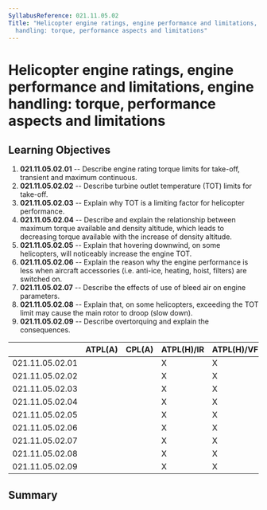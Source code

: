 ```yaml
---
SyllabusReference: 021.11.05.02
Title: "Helicopter engine ratings, engine performance and limitations, engine
  handling: torque, performance aspects and limitations"
---
```


# Helicopter engine ratings, engine performance and limitations, engine handling: torque, performance aspects and limitations

## Learning Objectives

1.  **021.11.05.02.01** -- Describe engine rating torque limits for take-off,
    transient and maximum continuous.
2.  **021.11.05.02.02** -- Describe turbine outlet temperature (TOT) limits for
    take-off.
3.  **021.11.05.02.03** -- Explain why TOT is a limiting factor for helicopter
    performance.
4.  **021.11.05.02.04** -- Describe and explain the relationship between maximum
    torque available and density altitude, which leads to decreasing torque
    available with the increase of density altitude.
5.  **021.11.05.02.05** -- Explain that hovering downwind, on some helicopters,
    will noticeably increase the engine TOT.
6.  **021.11.05.02.06** -- Explain the reason why the engine performance is less
    when aircraft accessories (i.e. anti-ice, heating, hoist, filters) are
    switched on.
7.  **021.11.05.02.07** -- Describe the effects of use of bleed air on engine
    parameters.
8.  **021.11.05.02.08** -- Explain that, on some helicopters, exceeding the TOT
    limit may cause the main rotor to droop (slow down).
9.  **021.11.05.02.09** -- Describe overtorquing and explain the consequences.

|                 | ATPL(A) | CPL(A) | ATPL(H)/IR | ATPL(H)/VFR | CPL(H) | IR  | CBIR(A) |
| --------------- | ------- | ------ | ---------- | ----------- | ------ | --- | ------- |
| 021.11.05.02.01 |         |        | X          | X           | X      |     |         |
| 021.11.05.02.02 |         |        | X          | X           | X      |     |         |
| 021.11.05.02.03 |         |        | X          | X           | X      |     |         |
| 021.11.05.02.04 |         |        | X          | X           | X      |     |         |
| 021.11.05.02.05 |         |        | X          | X           | X      |     |         |
| 021.11.05.02.06 |         |        | X          | X           | X      |     |         |
| 021.11.05.02.07 |         |        | X          | X           | X      |     |         |
| 021.11.05.02.08 |         |        | X          | X           | X      |     |         |
| 021.11.05.02.09 |         |        | X          | X           | X      |     |         |

## Summary

